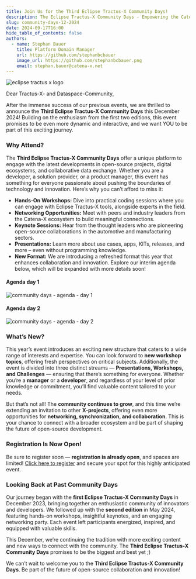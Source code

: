```yaml
---
title: Join Us for the Third Eclipse Tractus-X Community Days!
description: The Eclipse Tractus-X Community Days - Empowering the Catena-X Data Space
slug: community-days-12-2024
date: 2024-09-17T16:00
hide_table_of_contents: false
authors:
  - name: Stephan Bauer
    title: Platform Domain Manager
    url: https://github.com/stephanbcbauer
    image_url: https://github.com/stephanbcbauer.png
    email: stephan.bauer@catena-x.net
---
```



![eclipse tractus x logo](@site/static/img/tractus-x-community-days-24-12.png)

Dear Tractus-X- and Dataspace-Community,

After the immense success of our previous events, we are thrilled to announce the **Third Eclipse Tractus-X Community Days** this December 2024!
Building on the enthusiasm from the first two editions, this event promises to be even more dynamic and interactive, and we want YOU to be part of
this exciting journey.

<!--truncate-->

### Why Attend?

The **Third Eclipse Tractus-X Community Days** offer a unique platform to engage with the latest developments in open-source projects, digital ecosystems,
and collaborative data exchange. Whether you are a developer, a solution provider, or a product manager, this event has something for everyone passionate
about pushing the boundaries of technology and innovation. Here’s why you can’t afford to miss it:

- **Hands-On Workshops:** Dive into practical coding sessions where you can engage with Eclipse Tractus-X tools, alongside experts in the field.
- **Networking Opportunities:** Meet with peers and industry leaders from the Catena-X ecosystem to build meaningful connections.
- **Keynote Sessions:** Hear from the thought leaders who are pioneering open-source collaborations in the automotive and manufacturing sectors.
- **Presentations:** Learn more about use cases, apps, KITs, releases, and more – even without programming knowledge.
- **New Format:** We are introducing a refreshed format this year that enhances collaboration and innovation. Explore our interim agenda below, which will be expanded with more details soon!

#### Agenda day 1

![community days - agenda - day 1](@site/static/img/tractus-x-community-days-agenda-24-12-day1.png)

#### Agenda day 2

![community days - agenda - day 2](@site/static/img/tractus-x-community-days-agenda-24-12-day2.png)

### What’s New?

This year’s event introduces an exciting new structure that caters to a wide range of interests and expertise. You can look forward to **new workshop topics**,
offering fresh perspectives on critical subjects. Additionally, the event is divided into three distinct streams — **Presentations, Workshops, and Challenges** — ensuring that there’s something for everyone.
Whether you’re a **manager** or a **developer**, and regardless of your level of prior knowledge or commitment, you’ll find valuable content tailored to your needs.

But that’s not all! The **community continues to grow**, and this time we’re extending an invitation to other **X-projects**, offering even more opportunities for **networking, synchronization, and collaboration**.
This is your chance to connect with a broader ecosystem and be part of shaping the future of open-source development.

### Registration Is Now Open!

Be sure to register soon — **registration is already open**, and spaces are limited! [Click here to register](https://eveeno.com/126949167) and secure your spot for this highly anticipated event.

### Looking Back at Past Community Days

Our journey began with the **first Eclipse Tractus-X Community Days** in December 2023, bringing together an enthusiastic community of innovators and developers. We followed up with the **second
 edition** in May 2024, featuring hands-on workshops, insightful keynotes, and an engaging networking party. Each event left participants energized, inspired, and equipped with valuable skills.

This December, we’re continuing the tradition with more exciting content and new ways to connect with the community. The **Third Eclipse Tractus-X Community Days** promises to be the biggest and best yet ;)

We can’t wait to welcome you to the **Third Eclipse Tractus-X Community Days**. Be part of the future of open-source collaboration and innovation!
